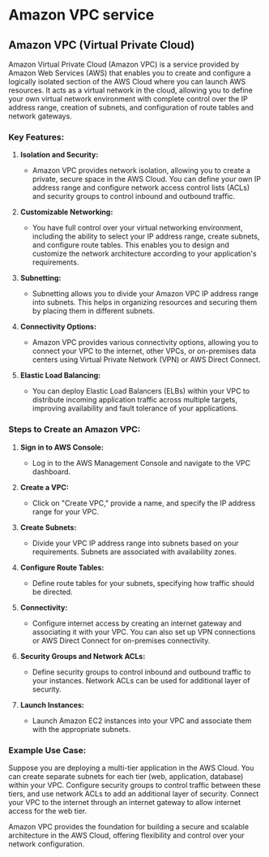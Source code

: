 # Amazon VPC service

## Amazon VPC (Virtual Private Cloud)

Amazon Virtual Private Cloud (Amazon VPC) is a service provided by Amazon Web Services (AWS) that enables you to create and configure a logically isolated section of the AWS Cloud where you can launch AWS resources. It acts as a virtual network in the cloud, allowing you to define your own virtual network environment with complete control over the IP address range, creation of subnets, and configuration of route tables and network gateways.

### Key Features:

1. **Isolation and Security:**
   - Amazon VPC provides network isolation, allowing you to create a private, secure space in the AWS Cloud. You can define your own IP address range and configure network access control lists (ACLs) and security groups to control inbound and outbound traffic.

2. **Customizable Networking:**
   - You have full control over your virtual networking environment, including the ability to select your IP address range, create subnets, and configure route tables. This enables you to design and customize the network architecture according to your application's requirements.

3. **Subnetting:**
   - Subnetting allows you to divide your Amazon VPC IP address range into subnets. This helps in organizing resources and securing them by placing them in different subnets.

4. **Connectivity Options:**
   - Amazon VPC provides various connectivity options, allowing you to connect your VPC to the internet, other VPCs, or on-premises data centers using Virtual Private Network (VPN) or AWS Direct Connect.

5. **Elastic Load Balancing:**
   - You can deploy Elastic Load Balancers (ELBs) within your VPC to distribute incoming application traffic across multiple targets, improving availability and fault tolerance of your applications.

### Steps to Create an Amazon VPC:

1. **Sign in to AWS Console:**
   - Log in to the AWS Management Console and navigate to the VPC dashboard.

2. **Create a VPC:**
   - Click on "Create VPC," provide a name, and specify the IP address range for your VPC.

3. **Create Subnets:**
   - Divide your VPC IP address range into subnets based on your requirements. Subnets are associated with availability zones.

4. **Configure Route Tables:**
   - Define route tables for your subnets, specifying how traffic should be directed.

5. **Connectivity:**
   - Configure internet access by creating an internet gateway and associating it with your VPC. You can also set up VPN connections or AWS Direct Connect for on-premises connectivity.

6. **Security Groups and Network ACLs:**
   - Define security groups to control inbound and outbound traffic to your instances. Network ACLs can be used for additional layer of security.

7. **Launch Instances:**
   - Launch Amazon EC2 instances into your VPC and associate them with the appropriate subnets.

### Example Use Case:

Suppose you are deploying a multi-tier application in the AWS Cloud. You can create separate subnets for each tier (web, application, database) within your VPC. Configure security groups to control traffic between these tiers, and use network ACLs to add an additional layer of security. Connect your VPC to the internet through an internet gateway to allow internet access for the web tier.

Amazon VPC provides the foundation for building a secure and scalable architecture in the AWS Cloud, offering flexibility and control over your network configuration.

